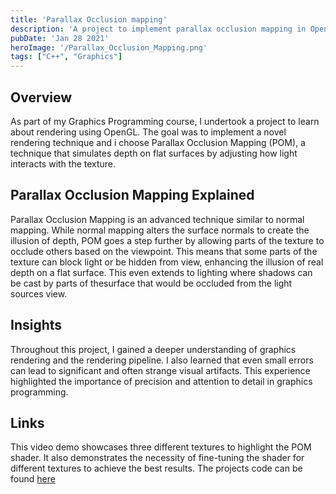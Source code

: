 ```yaml
---
title: 'Parallax Occlusion mapping'
description: 'A project to implement parallax occlusion mapping in OpenGL'
pubDate: 'Jan 28 2021'
heroImage: '/Parallax_Occlusion_Mapping.png'
tags: ["C++", "Graphics"]
---
```


## Overview

As part of my Graphics Programming course, I undertook a project to learn about rendering using OpenGL.
The goal was to implement a novel rendering technique and i choose Parallax Occlusion Mapping (POM), 
a technique that simulates depth on flat surfaces by adjusting how light interacts with the texture.

## Parallax Occlusion Mapping Explained

Parallax Occlusion Mapping is an advanced technique similar to normal mapping. 
While normal mapping alters the surface normals to create the illusion of depth, 
POM goes a step further by allowing parts of the texture to occlude others based on the viewpoint. 
This means that some parts of the texture can block light or be hidden from view, 
enhancing the illusion of real depth on a flat surface.
This even extends to lighting where shadows can be cast by parts of thesurface that would be occluded from the light sources view.

## Insights

Throughout this project, I gained a deeper understanding of graphics rendering and the rendering pipeline. 
I also learned that even small errors can lead to significant and often strange visual artifacts. 
This experience highlighted the importance of precision and attention to detail in graphics programming.


## Links

This video demo showcases three different textures to highlight the POM shader. It also demonstrates the necessity of fine-tuning the shader for different textures to achieve the best results.
<YouTube id="https://www.youtube.com/watch?v=pmqf2lRVthA" />
The projects code can be found [here](https://github.com/madswolf/graphics-programming-2021)
